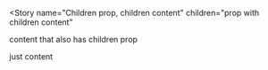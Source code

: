 <Story
  name="Children prop, children content"
  children="prop with children content"
>
  content that also has children prop
</Story>

<Story name="Children prop, empty body" children="prop with empty body"></Story>

<Story name="Children prop, no body" children="prop self closing" />

<Story name="No children prop, children content">just content</Story>
